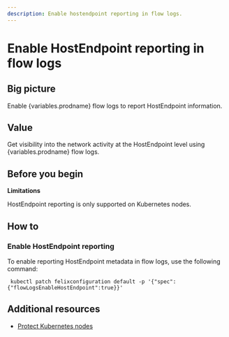 ```yaml
---
description: Enable hostendpoint reporting in flow logs.
---
```



# Enable HostEndpoint reporting in flow logs

## Big picture

Enable {variables.prodname} flow logs to report HostEndpoint information.

## Value

Get visibility into the network activity at the HostEndpoint level using {variables.prodname} flow logs.

## Before you begin

**Limitations**

HostEndpoint reporting is only supported on Kubernetes nodes.

## How to

### Enable HostEndpoint reporting

To enable reporting HostEndpoint metadata in flow logs, use the following command:

```
 kubectl patch felixconfiguration default -p '{"spec":{"flowLogsEnableHostEndpoint":true}}'
```

## Additional resources

- [Protect Kubernetes nodes](../../../network-policy/hosts/kubernetes-nodes.mdx)
